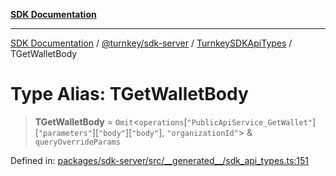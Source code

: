 [**SDK Documentation**](../../../../../README.mdx)

***

[SDK Documentation](../../../../../packages.mdx) / [@turnkey/sdk-server](../../../README.mdx) / [TurnkeySDKApiTypes](../README.mdx) / TGetWalletBody

# Type Alias: TGetWalletBody

> **TGetWalletBody** = `Omit`\<`operations`\[`"PublicApiService_GetWallet"`\]\[`"parameters"`\]\[`"body"`\]\[`"body"`\], `"organizationId"`\> & `queryOverrideParams`

Defined in: [packages/sdk-server/src/\_\_generated\_\_/sdk\_api\_types.ts:151](https://github.com/tkhq/sdk/blob/e1b1a69bdd608320aaf03cc2dbbf68dc0c52b28d/packages/sdk-server/src/__generated__/sdk_api_types.ts#L151)
